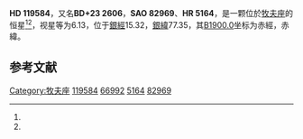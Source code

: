 {{Starbox begin
| name = HD 119584
}}
{{Starbox observe
| epoch = [[J2000.0|J2000.0]]
| constell = [[牧夫座|牧夫座]]<ref name=SIMBAD>{{cite web
 | url=http://simbad.u-strasbg.fr/simbad/sim-id?Ident=HR+5164
 | title=Pulsating variable Star
 | publisher=Centre de Données astronomiques de Strasbourg
 | work=SIMBAD
 | accessdate=2012-07-13
 | archive-date=2016-03-19
 | archive-url=https://web.archive.org/web/20160319015955/http://simbad.u-strasbg.fr/simbad/sim-id?Ident=HR+5164
 | dead-url=no
 }}</ref><ref name=DATA>{{cite web
 | url=http://vizier.u-strasbg.fr/viz-bin/VizieR-5?-out.add=.&-source=5050&-corr=PK=HR&-out.max=9999&HR=5164
 | title=VizieR Detailed Page
 | accessdate=2012-07-13
 | archive-date=2016-03-05
 | archive-url=https://web.archive.org/web/20160305195033/http://vizier.u-strasbg.fr/viz-bin/VizieR-5?-out.add=.&-source=5050&-corr=PK=HR&-out.max=9999&HR=5164
 | dead-url=no
 }}</ref>
| 星官 = [[右摄提|右摄提]]
| ra = {{RA|13|43|45.2}}<ref name=SIMBAD /><ref name=DATA />
| dec = {{DEC|+22|42|1}}<ref name=SIMBAD /><ref name=DATA />
| appmag_v = 6.13<ref name=SIMBAD /><ref name=DATA />
}}
{{Starbox character
| class = K4III<ref name=SIMBAD /><ref name=DATA />
| b-v = 1.42<ref name=SIMBAD /><ref name=DATA />
| u-b = 1.7<ref name=SIMBAD /><ref name=DATA />
| r-i = 0.75<ref name=SIMBAD /><ref name=DATA />
| variable = 
}}
{{Starbox astrometry
| radial_v = 1.7
| prop_mo_ra = 9
| parallax = 
| p_error = 
}}
{{Starbox catalog
| names =BD+23 2606，[[SAO星表|SAO]] 82969，[[HD星表|HD]] 119584，[[HR星表|HR]] 5164}}
{{Starbox reference |Simbad=HR+5164}}
{{Starbox end}}

'''HD 119584'''，又名'''BD+23 2606'''，'''SAO 82969'''、'''HR 5164'''，是一颗位於[[牧夫座|牧夫座]]的恒星<ref name=SIMBAD /><ref name=DATA />，视星等为6.13，位于[[銀道座標系|銀經]]15.32，[[銀道座標系|銀緯]]77.35，其[[B1900.0|B1900.0]]坐标为赤經{{RA|13|39|1.6}}，赤緯{{DEC|+23|77.35|17}}。

== 参考文献 ==
{{reflist}}

{{star-stub}}
{{牧夫座恒星}}
{{星官|右摄提|3|6}}
[[Category:牧夫座|Category:牧夫座]]
[[Category:HD和HDE天體|119584]]
[[Category:HIP天體|66992]]
[[Category:HR天體|5164]]
[[Category:SAO天體|82969]]